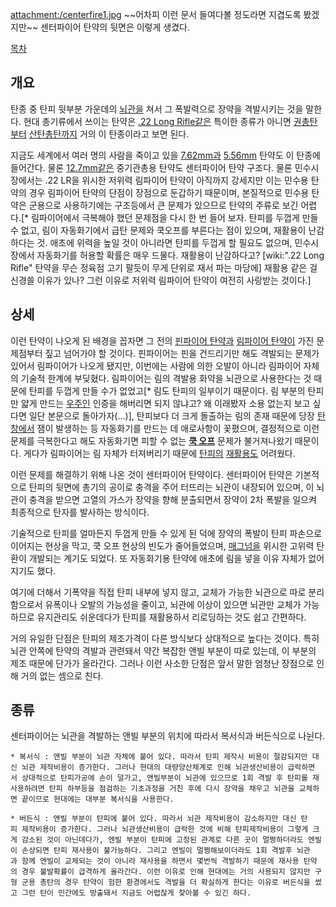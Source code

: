 attachment:/centerfire1.jpg
~~어차피 이런 문서 들여다볼 정도라면 지겹도록 봤겠지만~~ 센터파이어 탄약의 뒷면은 이렇게 생겼다.

[[목차]]
== 개요 ==
탄종 중 탄피 뒷부분 가운데의 [[뇌관]]을 쳐서 그 폭발력으로 장약을 격발시키는 것을 말한다. 현대 총기류에서 쓰이는 탄약은 [[.22 Long Rifle]]같은 특이한 종류가 아니면 [[권총]]탄부터 [[산탄총]]탄까지 거의 이 탄종이라고 보면 된다.

지금도 세계에서 여러 명의 사람을 죽이고 있을 [[7.62mm]]과 [[5.56mm]] 탄약도 이 탄종에 들어간다. 물론 [[12.7mm]]같은 중기관총용 탄약도 센터파이어 탄약 구조다. 물론 민수시장에서는 .22 LR을 위시한 저위력 림파이어 탄약이 아직까지 강세지만 이는 민수용 탄약의 경우 림파이어 탄약의 단점이 장점으로 둔갑하기 때문이며, 본질적으로 민수용 탄약은 군용으로 사용하기에는 구조등에서 큰 문제가 있으므로 탄약의 주류로 보긴 어렵다.[* 림파이어에서 극복해야 했던 문제점을 다시 한 번 들어 보자. 탄피를 두껍게 만들 수 없고, 림이 자동화기에서 급탄 문제와 쿡오프를 부른다는 점이 있으며, 재활용이 난감하다는 것. 애초에 위력을 높일 것이 아니라면 탄피를 두껍게 할 필요도 없으며, 민수시장에서 자동화기를 허용할 확률은 매우 드물다. 재활용이 난감하다고? [wiki:".22 Long Rifle" 탄약을 무슨 정육점 고기 팔듯이 무게 단위로 재서 파는 마당에] 재활용 같은 걸 신경쓸 이유가 있나? 그런 이유로 저위력 림파이어 탄약이 여전히 사랑받는 것이다.]

== 상세 ==
이런 탄약이 나오게 된 배경을 꼽자면 그 전의 [[핀파이어 탄약]]과 [[림파이어 탄약]]이 가진 문제점부터 짚고 넘어가야 할 것이다. 핀파이어는 핀을 건드리기만 해도 격발되는 문제가 있어서 림파이어가 나오게 됐지만, 이번에는 사람에 의한 오발이 아니라 림파이어 자체의 기술적 한계에 부딪혔다. 림파이어는 림의 격발용 화약을 뇌관으로 사용한다는 것 때문에 탄피를 두껍게 만들 수가 없었고[* 림도 탄피의 일부이기 때문이다. 림 부분의 탄피만 얇게 만드는 [[우주인]] 인증을 해버리면 되지 않냐고? 왜 이래봤자 소용 없는지 보고 싶다면 일단 본문으로 돌아가자(...)], 탄피보다 더 크게 돌출하는 림의 존재 때문에 당장 [[탄창]]에서 잼이 발생하는 등 자동화기를 만드는 데 애로사항이 꽃폈으며, 결정적으로 이런 문제를 극복한다고 해도 자동화기면 피할 수 없는 '''[[쿡 오프]]''' 문제가 불거져나왔기 때문이다. 게다가 림파이어는 림 자체가 터져버리기 때문에 [[탄피]]의 [[재활용]]도 어려웠다.

이런 문제를 해결하기 위해 나온 것이 센터파이어 탄약이다. 센터파이어 탄약은 기본적으로 탄피의 뒷면에 총기의 공이로 충격을 주어 터뜨리는 뇌관이 내장되어 있으며, 이 뇌관이 충격을 받으면 고열의 가스가 장약을 향해 분출되면서 장약이 2차 폭발을 일으켜 최종적으로 탄자를 발사하는 방식이다.

기술적으로 탄피를 얼마든지 두껍게 만들 수 있게 된 덕에 장약의 폭발이 탄피 파손으로 이어지는 현상을 막고, 쿡 오프 현상의 빈도가 줄어들었으며, [[매그넘]]을 위시한 고위력 탄환이 개발되는 계기도 되었다. 또 자동화기용 탄약에 애초에 림을 넣을 이유 자체가 없어지기도 했다.

여기에 더해서 기폭약을 직접 탄피 내부에 넣지 않고, 교체가 가능한 뇌관으로 따로 분리함으로서 유폭이나 오발의 가능성을 줄이고, 뇌관에 이상이 있으면 뇌관만 교체가 가능하므로 유지관리도 쉬운데다가 탄피를 재활용하서 리로딩하는 것도 쉽고 간편하다.

거의 유일한 단점은 탄피의 제조가격이 다른 방식보다 상대적으로 높다는 것이다. 특히 뇌관 안쪽에 탄약의 격발과 관련돼서 약간 복잡한 앤빌 부분이 따로 있는데, 이 부분의 제조 때문에 단가가 올라간다. 그러나 이런 사소한 단점은 앞서 말한 엄청난 장점으로 인해 거의 없는 셈으로 친다.

== 종류 == 
센터파이어는 뇌관을 격발하는 앤빌 부분의 위치에 따라서 복서식과 버든식으로 나뉜다.

 * 복서식 : 앤빌 부분이 뇌관 자체에 붙어 있다. 따라서 탄피 제작시 비용이 절감되지만 대신 뇌관 제작비용이 증가한다. 그러나 현대의 대량양산체계로 인해 뇌관생산비용이 급락하면서 상대적으로 탄피가공에 손이 덜가고, 앤빌부분이 뇌관에 있으므로 1회 격발 후 탄피를 재사용하려면 탄피 하부등을 점검하는 기초과정을 거친 후에 다시 장약을 채우고 뇌관을 교체하면 끝이므로 현대에는 대부분 복서식을 사용한다.

 * 버든식 : 앤빌 부분이 탄피에 붙어 있다. 따라서 뇌관 제작비용이 감소하지만 대신 탄피 제작비용이 증가한다. 그러나 뇌관생산비용이 급락한 것에 비해 탄피제작비용이 그렇게 크게 감소된 것이 아닌데다가, 엔빌 부분이 탄피에 고정된 관계로 다른 곳이 멀쩡하더라도 엔빌이 손상되면 탄피 재사용이 불가능하다. 그리고 엔빌이 멀쩡해보이더라도 1회 격발후 뇌관과 함께 엔빌이 교체되는 것이 아니라 재사용을 하면서 몇번씩 격발하기 때문에 재사용 탄약의 경우 불발확률이 급격하게 올라간다. 이런 이유로 인해 현대에는 거의 사용되지 않지만 구형 군용 총탄의 경우 탄약이 험한 환경에서도 격발을 더 확실하게 한다는 이유로 버든식을 썼고 그런 탄이 민간에도 방출돼서 지금도 어렵잖게 찾아볼 수 있긴 하다.
